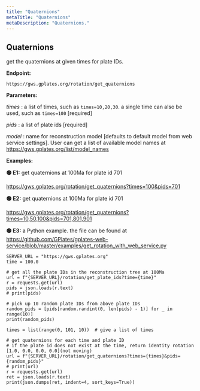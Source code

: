 ```yaml
---
title: "Quaternions"
metaTitle: "Quaternions"
metaDescription: "Quaternions."
---
```


## Quaternions

get the quaternions at given times for plate IDs.

**Endpoint:**

    https://gws.gplates.org/rotation/get_quaternions

**Parameters:**

*times* : a list of times, such as `times=10,20,30`. a single time can also be used, such as `times=100` [required]

*pids* : a list of plate ids [required]

*model* : name for reconstruction model [defaults to default model from web service settings]. 
User can get a list of available model names at <https://gws.gplates.org/list/model_names>
    

**Examples:** 

**&#128994; E1:** get quaternions at 100Ma for plate id 701

<https://gws.gplates.org/rotation/get_quaternions?times=100&pids=701>

**&#128994; E2:** get quaternions at 100Ma for plate id 701

<https://gws.gplates.org/rotation/get_quaternions?times=10,50,100&pids=701,801,901>

**&#128994; E3:** a Python example. the file can be found at <https://github.com/GPlates/gplates-web-service/blob/master/examples/get_rotation_with_web_service.py>



    SERVER_URL = "https://gws.gplates.org"
    time = 100.0

    # get all the plate IDs in the reconstruction tree at 100Ma
    url = f"{SERVER_URL}/rotation/get_plate_ids?time={time}"
    r = requests.get(url)
    pids = json.loads(r.text)
    # print(pids)

    # pick up 10 random plate IDs from above plate IDs
    random_pids = [pids[random.randint(0, len(pids) - 1)] for _ in range(10)]
    print(random_pids)

    times = list(range(0, 101, 10))  # give a list of times

    # get quaternions for each time and plate ID
    # if the plate id does not exist at the time, return identity rotation [1.0, 0.0, 0.0, 0.0](not moving)
    url = f"{SERVER_URL}/rotation/get_quaternions?times={times}&pids={random_pids}"
    # print(url)
    r = requests.get(url)
    ret = json.loads(r.text)
    print(json.dumps(ret, indent=4, sort_keys=True))

